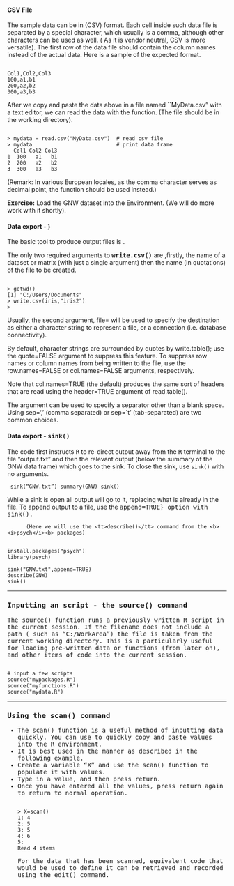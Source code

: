 <h4>CSV File</h4>
The sample data can be in \textit{\textbf{comma separated values}} (CSV) format. Each cell inside such data file is separated by a special character, which usually is a comma, although other characters can be used as well. ( As it is vendor neutral, CSV is more versatile).
The first row of the data file should contain the column names instead of the actual data. Here is a sample of the expected format.
<pre><code>
Col1,Col2,Col3
100,a1,b1
200,a2,b2
300,a3,b3
</code></pre>

After we copy and paste the data above in a file named ``MyData.csv" with a text editor, we can read the data with the \texttt{read.csv()} function. (The file should be in the working directory).
<pre><code>
> mydata = read.csv("MyData.csv")  # read csv file
> mydata                           # print data frame
  Col1 Col2 Col3
1  100   a1   b1
2  200   a2   b2
3  300   a3   b3
</code></pre>
(Remark: In various European locales, as the comma character serves as decimal point, the \texttt{read.csv2()} function should be used instead.)

<b>Exercise:</b> Load the GNW dataset into the \texttt{R} Environment. (We will do more work with it shortly).
          
<h4>Data export - \texttt{write.csv()}}</h4>
The basic tool to produce output files is \texttt{write.csv()}.
<p>
The only two required arguments to <b><tt>write.csv()</tt></b> are ,firstly, the name of a dataset or matrix (with just a single argument) then the name (in quotations) of the file to be created.

<pre><code>
> getwd()
[1] "C:/Users/Documents"
> write.csv(iris,"iris2")
> 
</code></pre>
Usually, the second argument, file= will be used to specify the destination as either a character string to represent a file, or a connection (i.e. database connectivity).
<p>
By default, character strings are surrounded by quotes by write.table(); use the quote=FALSE argument to suppress this feature. To suppress row names or column names from being written to the file, use the row.names=FALSE or col.names=FALSE arguments, respectively.
<p>
Note that col.names=TRUE (the default) produces the same sort of headers that are read using the header=TRUE argument of read.table().
<p>
The  \texttt{sep=} argument can be used to specify a separator other than a blank space. Using sep=',' (comma separated) or sep=`\textbackslash t' (tab-separated) are two common choices.

<h4>Data export - <b><tt>sink()</tt></b></h4>

The code first instructs <tt>R</tt> to re-direct output away from the <tt>R</tt> terminal to the file "output.txt" and
then the relevant output  (below the summary of the GNW data frame) which goes to the sink.
To close the sink, use <code>sink()</code> with no arguments.

<code>
 sink("GNW.txt")
 summary(GNW)
sink()
</code>

While a sink is open all output will go to it, replacing what is already in the file. To append output
          to a file, use the <tt>append=TRUE}<tt> option with <tt>sink()</tt>. 

          (Here we will use the <tt>describe()</tt> command from the <b><i>psych</i><b> packages)

<pre><code>
install.packages("psych")
library(psych)
 
sink("GNW.txt",append=TRUE)
describe(GNW)
sink()
</code></pre>
---------------------------------------------------------------

### Inputting an \texttt{R} script - the <tt>source()</tt> command
The <tt>source()</tt> function runs a previously written R script in the current session. If the filename does not include a path ( such as “C:/WorkArea”) the file is taken from the current working directory. This is a particularly useful for loading pre-written data or functions  (from  later on), and other items of code into the current session.

<pre><code>
# input a few scripts
source("mypackages.R")
source("myfunctions.R")
source("mydata.R")
</code></pre>

<p>
-------------------------------------------

<h3> Using the <tt>scan()</tt> command</h3>
* The <tt>scan()</tt>  function is a useful method of inputting data quickly. You can use to quickly copy and paste values into the R environment.
* It is best used in the manner as described in the following example.  
* Create a variable “X” and use the <tt>scan()</tt>  function to populate it with values.
* Type in a value, and then press return.
* Once you have entered all the values, press return again to return to normal operation.
<pre><code>
> X=scan()
1: 4
2: 5
3: 5
4: 6
5: 
Read 4 items
</code></pre>
For the data that has been scanned,  equivalent code that would be used to define it can be retrieved and recorded using the <tt>edit()</tt> command. 


